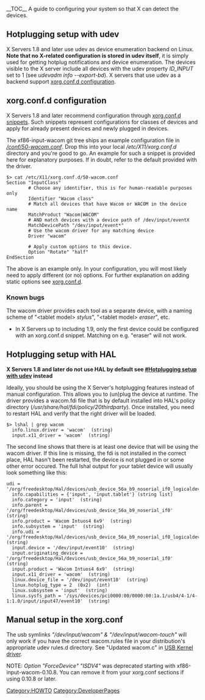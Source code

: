 __TOC__
A guide to configuring your system so that X can detect the devices.

== Hotplugging setup with udev ==
X Servers 1.8 and later use udev as device enumeration backend on Linux. '''Note that no X-related configuration is stored in udev itself''', it is simply used for getting hotplug notifications and device enumeration. The devices visible to the X server include all devices with the udev property ''ID_INPUT'' set to 1 (see ''udevadm info --export-bd''). X servers that use udev as a backend support [[#xorg.conf.d configuration|xorg.conf.d configuration]].

== xorg.conf.d configuration ==
X Servers 1.8 and later recommend configuration through [http://who-t.blogspot.com/2010/01/new-configuration-world-order.html xorg.conf.d snippets]. Such snippets represent configurations for classes of devices and apply for already present devices and newly plugged in devices.

The xf86-input-wacom git tree ships an example configuration file in [http://linuxwacom.git.sourceforge.net/git/gitweb.cgi?p=linuxwacom/xf86-input-wacom;a=blob;f=conf/50-wacom.conf;h=b1742bceb0f0abb033306adf68d4854ef438b288;hb=HEAD ''/conf/50-wacom.conf'']. Drop this into your local ''/etc/X11/xorg.conf.d'' directory and you're good to go. An example for such a snippet is provided here for explanatory purposes. If in doubt, refer to the default provided with the driver.

<pre>
$> cat /etc/X11/xorg.conf.d/50-wacom.conf
Section "InputClass"
        # Choose any identifier, this is for human-readable purposes only
        Identifier "Wacom class"
        # Match all devices that have Wacom or WACOM in the device name
        MatchProduct "Wacom|WACOM"
        # AND match devices with a device path of /dev/input/eventX
        MatchDevicePath "/dev/input/event*"
        # Use the wacom driver for any matching device
        Driver "wacom"

        # Apply custom options to this device.
        Option "Rotate" "half"
EndSection
</pre>

The above is an example only. In your configuration, you will most likely need to apply different (or no) options.  For further explanation on adding static options see [[xorg.conf.d]].

=== Known bugs ===
The wacom driver provides each tool as a separate device, with a naming scheme of "&lt;tablet model&gt; ''stylus''", "&lt;tablet model&gt; ''eraser''", etc.
* In X Servers up to including 1.9, only the first device could be configured with an xorg.conf.d snippet. Matching on e.g. "eraser" will not work.

== Hotplugging setup with HAL ==

'''X Servers 1.8 and later do not use HAL by default see [[#Hotplugging setup with udev]] instead'''

Ideally, you should be using the X Server's hotplugging features instead of manual configuration. This allows you to (un)plug the device at runtime. The driver provides a wacom.fdi file that is by default installed into HAL's policy directory (<i>/usr/share/hal/fdi/policy/20thirdparty</i>). Once installed, you need to restart HAL and verify that the right driver will be loaded.

<pre>
$> lshal | grep wacom
  info.linux.driver = 'wacom'  (string)
  input.x11_driver = 'wacom'  (string)
</pre>

The second line shows that there is at least one device that will be using the wacom driver. If this line is missing, the fdi is not installed in the correct place, HAL hasn't been restarted, the device is not plugged in or some other error occured. The full lshal output for your tablet device will usually look something like this:
<pre>
udi = '/org/freedesktop/Hal/devices/usb_device_56a_b9_noserial_if0_logicaldev_input'
  info.capabilities = {'input', 'input.tablet'} (string list)
  info.category = 'input'  (string)
  info.parent = '/org/freedesktop/Hal/devices/usb_device_56a_b9_noserial_if0'  (string)
  info.product = 'Wacom Intuos4 6x9'  (string)
  info.subsystem = 'input'  (string)
  info.udi = '/org/freedesktop/Hal/devices/usb_device_56a_b9_noserial_if0_logicaldev_input'  (string)
  input.device = '/dev/input/event10'  (string)
  input.originating_device = '/org/freedesktop/Hal/devices/usb_device_56a_b9_noserial_if0'  (string)
  input.product = 'Wacom Intuos4 6x9'  (string)
  input.x11_driver = 'wacom'  (string)
  linux.device_file = '/dev/input/event10'  (string)
  linux.hotplug_type = 2  (0x2)  (int)
  linux.subsystem = 'input'  (string)
  linux.sysfs_path = '/sys/devices/pci0000:00/0000:00:1a.1/usb4/4-1/4-1:1.0/input/input47/event10'  (string)
</pre>

== Manual setup in the xorg.conf ==

{{:xorg.conf}}
The usb symlinks ''"/dev/input/wacom" & "/dev/input/wacom-touch"'' will only work if you have the correct wacom.rules file in your distribution's appropriate udev rules.d directory.  See "Updated wacom.c" in [[USB Kernel driver]].

NOTE:  ''Option "ForceDevice" "ISDV4"'' was deprecated starting with xf86-input-wacom-0.10.8.  You can remove it from your xorg.conf sections if using 0.10.8 or later.

[[Category:HOWTO]]
[[Category:DeveloperPages]]
